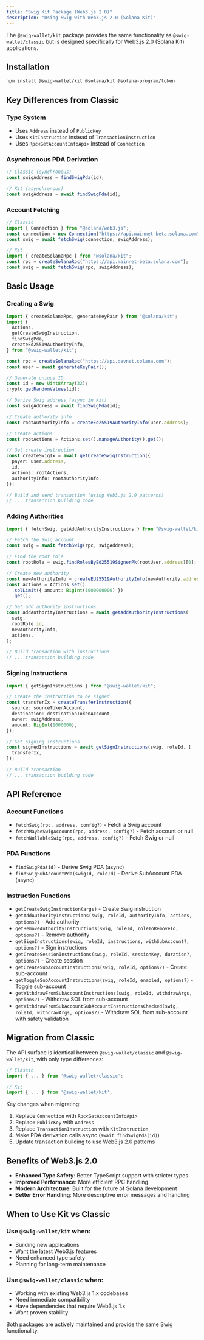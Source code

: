 ```yaml
---
title: "Swig Kit Package (Web3.js 2.0)"
description: "Using Swig with Web3.js 2.0 (Solana Kit)"
---
```


The `@swig-wallet/kit` package provides the same functionality as `@swig-wallet/classic` but is designed specifically for Web3.js 2.0 (Solana Kit) applications.

## Installation

```bash
npm install @swig-wallet/kit @solana/kit @solana-program/token
```

## Key Differences from Classic

### Type System

- Uses `Address` instead of `PublicKey`
- Uses `KitInstruction` instead of `TransactionInstruction`
- Uses `Rpc<GetAccountInfoApi>` instead of `Connection`

### Asynchronous PDA Derivation

```typescript
// Classic (synchronous)
const swigAddress = findSwigPda(id);

// Kit (asynchronous)
const swigAddress = await findSwigPda(id);
```

### Account Fetching

```typescript
// Classic
import { Connection } from "@solana/web3.js";
const connection = new Connection("https://api.mainnet-beta.solana.com");
const swig = await fetchSwig(connection, swigAddress);

// Kit
import { createSolanaRpc } from "@solana/kit";
const rpc = createSolanaRpc("https://api.mainnet-beta.solana.com");
const swig = await fetchSwig(rpc, swigAddress);
```

## Basic Usage

### Creating a Swig

```typescript
import { createSolanaRpc, generateKeyPair } from "@solana/kit";
import {
  Actions,
  getCreateSwigInstruction,
  findSwigPda,
  createEd25519AuthorityInfo,
} from "@swig-wallet/kit";

const rpc = createSolanaRpc("https://api.devnet.solana.com");
const user = await generateKeyPair();

// Generate unique ID
const id = new Uint8Array(32);
crypto.getRandomValues(id);

// Derive Swig address (async in kit)
const swigAddress = await findSwigPda(id);

// Create authority info
const rootAuthorityInfo = createEd25519AuthorityInfo(user.address);

// Create actions
const rootActions = Actions.set().manageAuthority().get();

// Get create instruction
const createSwigIx = await getCreateSwigInstruction({
  payer: user.address,
  id,
  actions: rootActions,
  authorityInfo: rootAuthorityInfo,
});

// Build and send transaction (using Web3.js 2.0 patterns)
// ... transaction building code
```

### Adding Authorities

```typescript
import { fetchSwig, getAddAuthorityInstructions } from "@swig-wallet/kit";

// Fetch the Swig account
const swig = await fetchSwig(rpc, swigAddress);

// Find the root role
const rootRole = swig.findRolesByEd25519SignerPk(rootUser.address)[0];

// Create new authority
const newAuthorityInfo = createEd25519AuthorityInfo(newAuthority.address);
const actions = Actions.set()
  .solLimit({ amount: BigInt(1000000000) })
  .get();

// Get add authority instructions
const addAuthorityInstructions = await getAddAuthorityInstructions(
  swig,
  rootRole.id,
  newAuthorityInfo,
  actions,
);

// Build transaction with instructions
// ... transaction building code
```

### Signing Instructions

```typescript
import { getSignInstructions } from "@swig-wallet/kit";

// Create the instruction to be signed
const transferIx = createTransferInstruction({
  source: sourceTokenAccount,
  destination: destinationTokenAccount,
  owner: swigAddress,
  amount: BigInt(1000000),
});

// Get signing instructions
const signedInstructions = await getSignInstructions(swig, roleId, [
  transferIx,
]);

// Build transaction
// ... transaction building code
```

## API Reference

### Account Functions

- `fetchSwig(rpc, address, config?)` - Fetch a Swig account
- `fetchMaybeSwigAccount(rpc, address, config?)` - Fetch account or null
- `fetchNullableSwig(rpc, address, config?)` - Fetch Swig or null

### PDA Functions

- `findSwigPda(id)` - Derive Swig PDA (async)
- `findSwigSubAccountPda(swigId, roleId)` - Derive SubAccount PDA (async)

### Instruction Functions

- `getCreateSwigInstruction(args)` - Create Swig instruction
- `getAddAuthorityInstructions(swig, roleId, authorityInfo, actions, options?)` - Add authority
- `getRemoveAuthorityInstructions(swig, roleId, roleToRemoveId, options?)` - Remove authority
- `getSignInstructions(swig, roleId, instructions, withSubAccount?, options?)` - Sign instructions
- `getCreateSessionInstructions(swig, roleId, sessionKey, duration?, options?)` - Create session
- `getCreateSubAccountInstructions(swig, roleId, options?)` - Create sub-account
- `getToggleSubAccountInstructions(swig, roleId, enabled, options?)` - Toggle sub-account
- `getWithdrawFromSubAccountInstructions(swig, roleId, withdrawArgs, options?)` - Withdraw SOL from sub-account
- `getWithdrawFromSubAccountSubAccountInstructionsChecked(swig, roleId, withdrawArgs, options?)` - Withdraw SOL from sub-account with safety validation

## Migration from Classic

The API surface is identical between `@swig-wallet/classic` and `@swig-wallet/kit`, with only type differences:

```typescript
// Classic
import { ... } from '@swig-wallet/classic';

// Kit
import { ... } from '@swig-wallet/kit';
```

Key changes when migrating:

1. Replace `Connection` with `Rpc<GetAccountInfoApi>`
2. Replace `PublicKey` with `Address`
3. Replace `TransactionInstruction` with `KitInstruction`
4. Make PDA derivation calls async (`await findSwigPda(id)`)
5. Update transaction building to use Web3.js 2.0 patterns

## Benefits of Web3.js 2.0

- **Enhanced Type Safety**: Better TypeScript support with stricter types
- **Improved Performance**: More efficient RPC handling
- **Modern Architecture**: Built for the future of Solana development
- **Better Error Handling**: More descriptive error messages and handling

## When to Use Kit vs Classic

### Use `@swig-wallet/kit` when:

- Building new applications
- Want the latest Web3.js features
- Need enhanced type safety
- Planning for long-term maintenance

### Use `@swig-wallet/classic` when:

- Working with existing Web3.js 1.x codebases
- Need immediate compatibility
- Have dependencies that require Web3.js 1.x
- Want proven stability

Both packages are actively maintained and provide the same Swig functionality.
